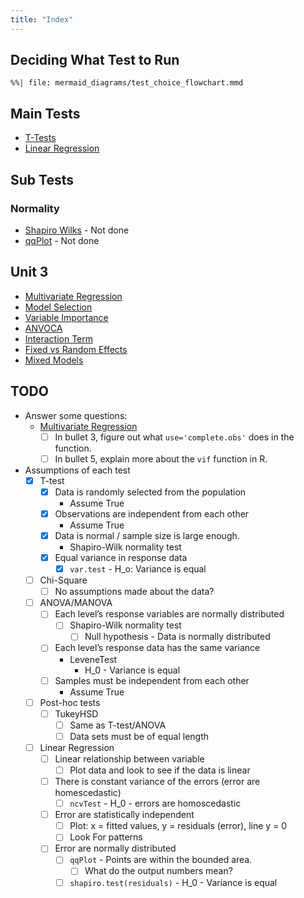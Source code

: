 ```yaml
---
title: "Index"
---
```


## Deciding What Test to Run

```mermaid
%%| file: mermaid_diagrams/test_choice_flowchart.mmd
```

## Main Tests

- [T-Tests](/ttests.qmd)
- [Linear Regression](/linear_regression.qmd)

## Sub Tests

### Normality

- [Shapiro Wilks](/shapiro_wilks.qmd) - Not done
- [qqPlot](qqPlot.qmd) - Not done

## Unit 3

- [Multivariate Regression](/multivariate_regression.qmd)
- [Model Selection](/model_selection.md)
- [Variable Importance](/variable_importance.md)
- [ANVOCA](/anvoca.md)
- [Interaction Term](/interaction_term.md)
- [Fixed vs Random Effects](/fixed_vs_random_effects.md)
- [Mixed Models](/mixed_models.md)

## TODO

- Answer some questions:
	- [Multivariate Regression](/multivariate_regression.qmd#steps-in-running-a-multivariate-regression) 
		- [ ] In bullet 3, figure out what `use='complete.obs'` does in the
		function.
		- [ ] In bullet 5, explain more about the `vif` function in R.
- Assumptions of each test
	- [x] T-test
		- [x] Data is randomly selected from the population
			- Assume True
		- [x] Observations are independent from each other
			- Assume True
		- [x] Data is normal / sample size is large enough.
			- Shapiro-Wilk normality test
		- [x] Equal variance in response data
			- [x] `var.test` - H_o: Variance is equal
	- [ ] Chi-Square
		- [ ] No assumptions made about the data?
	- [ ] ANOVA/MANOVA
		- [ ] Each level's response variables are normally distributed
			- [ ] Shapiro-Wilk normality test
				- [ ] Null hypothesis - Data is normally distributed
		- [ ] Each level's response data has the same variance
			- LeveneTest
				- H_0 - Variance is equal
		- [ ] Samples must be independent from each other
			- Assume True
	- [ ] Post-hoc tests
		- [ ] TukeyHSD
			- [ ] Same as T-test/ANOVA
			- [ ] Data sets must be of equal length
	- [ ] Linear Regression
		- [ ] Linear relationship between variable
			- [ ] Plot data and look to see if the data is linear
		- [ ] There is constant variance of the errors (error are homescedastic)
			- [ ] `ncvTest` - H_0 - errors are homoscedastic
		- [ ] Error are statistically independent
			- [ ] Plot: x = fitted values, y = residuals (error), line y = 0
			- [ ] Look For patterns
		- [ ] Error are normally distributed
			- [ ] `qqPlot` - Points are within the bounded area.
				- [ ] What do the output numbers mean?
			- [ ] `shapiro.test(residuals)` - H_0 - Variance is equal

